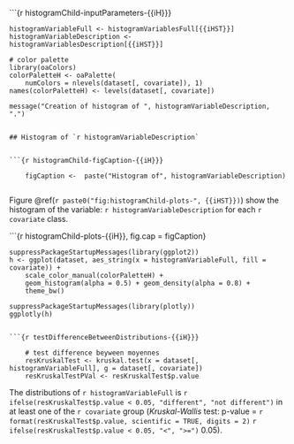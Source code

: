 <!---
INPUT PARAMETERS

-->

```{r histogramChild-inputParameters-{{iH}}}

    histogramVariableFull <- histogramVariablesFull[{{iHST}}]
    histogramVariableDescription <- histogramVariablesDescription[{{iHST}}]

    # color palette
    library(oaColors)
    colorPaletteH <- oaPalette(
        numColors = nlevels(dataset[, covariate]), 1)
    names(colorPaletteH) <- levels(dataset[, covariate])
    
	message("Creation of histogram of ", histogramVariableDescription, ".")  
  
```

## Histogram of `r histogramVariableDescription`


```{r histogramChild-figCaption-{{iH}}}
	
	figCaption <-  paste("Histogram of", histogramVariableDescription)
	
```

Figure \@ref(`r paste0("fig:histogramChild-plots-", {{iHST}})`) show the
histogram of the variable: `r histogramVariableDescription` for each
`r covariate` class.

```{r histogramChild-plots-{{iH}}, fig.cap = figCaption}
			
    suppressPackageStartupMessages(library(ggplot2))
    h <- ggplot(dataset, aes_string(x = histogramVariableFull, fill = covariate)) +
    	scale_color_manual(colorPaletteH) +
    	geom_histogram(alpha = 0.5) + geom_density(alpha = 0.8) +
		theme_bw()
	
    suppressPackageStartupMessages(library(plotly))
    ggplotly(h)
	
```

```{r testDifferenceBetweenDistributions-{{iH}}}

	# test difference beyween moyennes
	resKruskalTest <- kruskal.test(x = dataset[, histogramVariableFull], g = dataset[, covariate])
	resKruskalTestPVal <- resKruskalTest$p.value

```

The distributions of `r histogramVariableFull` is `r ifelse(resKruskalTest$p.value < 0.05, "different", "not different")`
in at least one of the `r covariate` group (_Kruskal-Wallis_ test: p-value =
`r format(resKruskalTest$p.value, scientific = TRUE, digits = 2)`
`r ifelse(resKruskalTest$p.value < 0.05, "<", ">=")` 0.05).